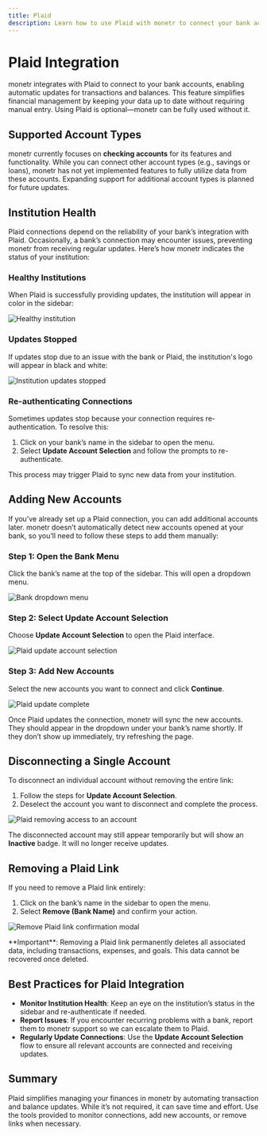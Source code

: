 ```yaml
---
title: Plaid
description: Learn how to use Plaid with monetr to connect your bank accounts, automate transaction updates, and manage balances. Explore supported account types, adding new accounts, troubleshooting connections, and removing Plaid links.
---
```



# Plaid Integration

monetr integrates with Plaid to connect to your bank accounts, enabling automatic updates for transactions and balances.
This feature simplifies financial management by keeping your data up to date without requiring manual entry. Using Plaid
is optional—monetr can be fully used without it.

## Supported Account Types

monetr currently focuses on **checking accounts** for its features and functionality. While you can connect other
account types (e.g., savings or loans), monetr has not yet implemented features to fully utilize data from these
accounts. Expanding support for additional account types is planned for future updates.

## Institution Health

Plaid connections depend on the reliability of your bank’s integration with Plaid. Occasionally, a bank’s connection may
encounter issues, preventing monetr from receiving regular updates. Here’s how monetr indicates the status of your
institution:

### Healthy Institutions

When Plaid is successfully providing updates, the institution will appear in color in the sidebar:

![Healthy institution](./assets/institution_healthy.png)

### Updates Stopped

If updates stop due to an issue with the bank or Plaid, the institution's logo will appear in black and white:

![Institution updates stopped](./assets/institution_stopped.png)

### Re-authenticating Connections

Sometimes updates stop because your connection requires re-authentication. To resolve this:

1. Click on your bank’s name in the sidebar to open the menu.
2. Select **Update Account Selection** and follow the prompts to re-authenticate.

This process may trigger Plaid to sync new data from your institution.

## Adding New Accounts

If you’ve already set up a Plaid connection, you can add additional accounts later. monetr doesn’t automatically detect
new accounts opened at your bank, so you’ll need to follow these steps to add them manually:

<Steps>

### Step 1: Open the Bank Menu
Click the bank’s name at the top of the sidebar. This will open a dropdown menu.

![Bank dropdown menu](./assets/plaid_bank_menu.png)

### Step 2: Select **Update Account Selection**
Choose **Update Account Selection** to open the Plaid interface.

![Plaid update account selection](./assets/plaid_update_accounts.png)

### Step 3: Add New Accounts
Select the new accounts you want to connect and click **Continue**.

![Plaid update complete](./assets/plaid_update_complete.png)

</Steps>

Once Plaid updates the connection, monetr will sync the new accounts. They should appear in the dropdown under your
bank’s name shortly. If they don’t show up immediately, try refreshing the page.

## Disconnecting a Single Account

To disconnect an individual account without removing the entire link:
1. Follow the steps for **Update Account Selection**.
2. Deselect the account you want to disconnect and complete the process.

![Plaid removing access to an account](./assets/plaid_remove_access.png)

The disconnected account may still appear temporarily but will show an **Inactive** badge. It will no longer receive
updates.

## Removing a Plaid Link

If you need to remove a Plaid link entirely:
1. Click on the bank’s name in the sidebar to open the menu.
2. Select **Remove (Bank Name)** and confirm your action.

![Remove Plaid link confirmation modal](./assets/remove_plaid_link.png)

<Callout type="warning">
  **Important**: Removing a Plaid link permanently deletes all associated data, including transactions, expenses, and
  goals. This data cannot be recovered once deleted.
</Callout>

## Best Practices for Plaid Integration

- **Monitor Institution Health**: Keep an eye on the institution’s status in the sidebar and re-authenticate if needed.
- **Report Issues**: If you encounter recurring problems with a bank, report them to monetr support so we can escalate
  them to Plaid.
- **Regularly Update Connections**: Use the **Update Account Selection** flow to ensure all relevant accounts are
  connected and receiving updates.

## Summary

Plaid simplifies managing your finances in monetr by automating transaction and balance updates. While it’s not
required, it can save time and effort. Use the tools provided to monitor connections, add new accounts, or remove links
when necessary.

